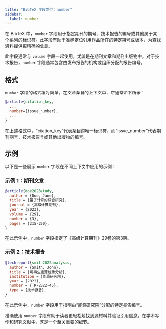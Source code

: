 ```yaml
---
title: "BibTeX 字段类型：number"
sidebar:
  label: number
---
```



在 BibTeX 中，`number` 字段用于指定期刊的期号、技术报告的编号或其他属于某个系列的标识符。此字段有助于准确定位引用作品所在的特定期号或版本，为查找资料提供更精确的信息。

<CiteDrive />

此字段通常与 `volume` 字段一起使用，尤其是在期刊文章和期刊出版物中。对于技术报告，`number` 字段通常包含由发布报告的机构或组织分配的报告编号。

## 格式

`number` 字段的格式相对简单。在文章条目的上下文中，它通常如下所示：

```bibtex
@article{citation_key,
  ...
  number={issue_number},
  ...
}
```

在上述格式中，“citation_key”代表条目的唯一标识符，而“issue_number”代表期刊期号、技术报告号或其他出版物的编号。

## 示例

以下是一些展示 `number` 字段在不同上下文中应用的示例：

### 示例 1：期刊文章

```bibtex
@article{doe2023study,
  author = {Doe, Jane},
  title = {量子计算的综合研究},
  journal = {高级计算期刊},
  year = {2023},
  volume = {29},
  number = {3},
  pages = {215-230},
}
```

在此示例中，`number` 字段指定了《高级计算期刊》29卷的第3期。

### 示例 2：技术报告

```bibtex
@techreport{smith2022analysis,
  author = {Smith, John},
  title = {可再生能源趋势分析},
  institution = {能源研究院},
  year = {2022},
  number = {TR-2022-45},
  type = {技术报告},
}
```

在此示例中，`number` 字段用于指明由“能源研究院”分配的特定报告编号。

准确使用 `number` 字段有助于读者更轻松地找到源材料并验证引用信息。在学术写作和研究文献中，这是一个至关重要的细节。